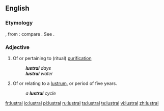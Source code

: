 ==English==

===Etymology===
{{etyl|la}} {{lena}} {{term|lustralis}}, from {{term|lustrum}}: compare {{etyl|fr}} {{term|lustral|lang=fr}}. See {{term|lustrum}}.

===Adjective===
{{head|en|adjective}}

# Of or pertaining to (ritual) [[purification]]
#: '''''lustral''' days''
#: '''''lustral''' water''
# Of or relating to a [[lustrum]], or period of five years.
#: ''a '''lustral''' cycle''

[[fr:lustral]]
[[io:lustral]]
[[pl:lustral]]
[[ru:lustral]]
[[ta:lustral]]
[[te:lustral]]
[[vi:lustral]]
[[zh:lustral]]